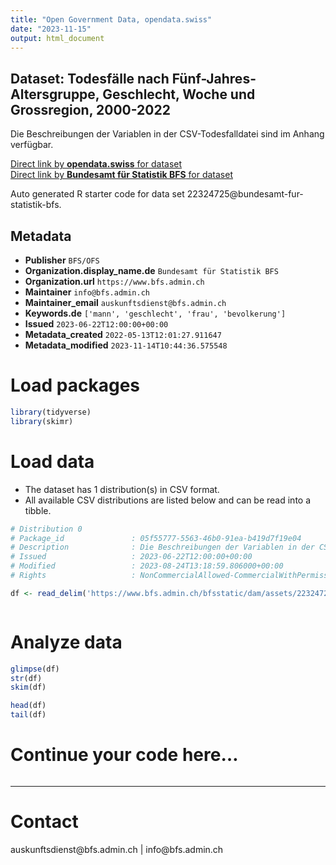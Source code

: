 ```yaml
---
title: "Open Government Data, opendata.swiss"
date: "2023-11-15"
output: html_document
---
```


## Dataset: Todesfälle nach Fünf-Jahres-Altersgruppe, Geschlecht, Woche und Grossregion, 2000-2022

Die Beschreibungen der Variablen in der CSV-Todesfalldatei sind im Anhang verfügbar.

[Direct link by **opendata.swiss** for dataset](https://opendata.swiss/de/dataset/todesfalle-nach-funf-jahres-altersgruppe-geschlecht-woche-und-grossregion-2000-2021)<br>
[Direct link by **Bundesamt für Statistik BFS** for dataset](https://www.bfs.admin.ch/asset/de/ts-q-01.04.02.01.31-D)

Auto generated R starter code for data set 22324725@bundesamt-fur-statistik-bfs.

## Metadata

- **Publisher** `BFS/OFS`
- **Organization.display_name.de** `Bundesamt für Statistik BFS`
- **Organization.url** `https://www.bfs.admin.ch`
- **Maintainer** `info@bfs.admin.ch`
- **Maintainer_email** `auskunftsdienst@bfs.admin.ch`
- **Keywords.de** `['mann', 'geschlecht', 'frau', 'bevolkerung']`
- **Issued** `2023-06-22T12:00:00+00:00`
- **Metadata_created** `2022-05-13T12:01:27.911647`
- **Metadata_modified** `2023-11-14T10:44:36.575548`


# Load packages

```r

library(tidyverse)
library(skimr)

```

# Load data

-   The dataset has 1 distribution(s) in CSV format.
-   All available CSV distributions are listed below and can be read into a tibble.

```r

# Distribution 0
# Package_id               : 05f55777-5563-46b0-91ea-b419d7f19e04
# Description              : Die Beschreibungen der Variablen in der CSV-Todesfalldatei sind im Anhang verfügbar.
# Issued                   : 2023-06-22T12:00:00+00:00
# Modified                 : 2023-08-24T13:18:59.806000+00:00
# Rights                   : NonCommercialAllowed-CommercialWithPermission-ReferenceRequired

df <- read_delim('https://www.bfs.admin.ch/bfsstatic/dam/assets/22324727/master')



```

# Analyze data

```r

glimpse(df)
str(df)
skim(df)

head(df)
tail(df)

```

# Continue your code here...

```r

```

------------------------------------------------------------------------

# Contact

auskunftsdienst@bfs.admin.ch | info@bfs.admin.ch
